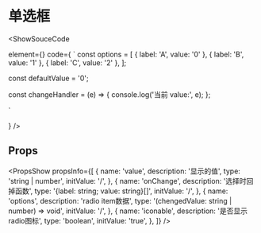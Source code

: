 
# 单选框

<ShowSouceCode

element={<RadioCNBasic/>}
code={
`
const options = [
  { label: 'A', value: '0' },
  { label: 'B', value: '1' },
  { label: 'C', value: '2' },
];

const defaultValue = '0';

const changeHandler = (e) => {
  console.log('当前 value:', e);
};

<RadioGroup
  options={options}
  value={defaultValue}
  onChange={changeHandler}
/>`

}
/>

## Props

<PropsShow
  propsInfo={[
    {
      name: 'value',
      description: '显示的值',
      type: 'string | number',
      initValue: '/',
    },
    {
      name: 'onChange',
      description: '选择时回掉函数',
      type: '{label: string; value: string}[]',
      initValue: '/',
    },
    {
      name: 'options',
      description: 'radio item数据',
      type: '(chengedValue: string | number) => void',
      initValue: '/',
    },
    {
      name: 'iconable',
      description: '是否显示radio图标',
      type: 'boolean',
      initValue: 'true',
    },
  ]}
/>
